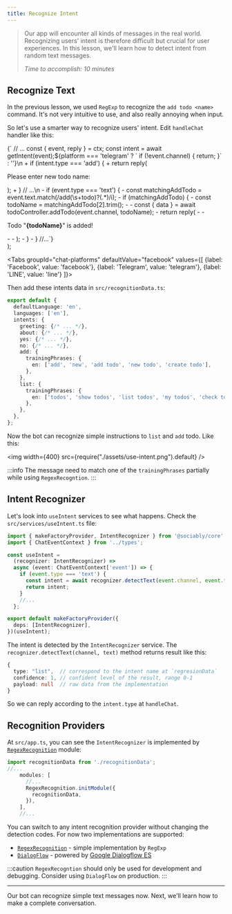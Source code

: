 ```yaml
---
title: Recognize Intent
---
```


> Our app will encounter all kinds of messages in the real world.
> Recognizing users' intent is therefore difficult but crucial for user experiences.
> In this lesson, we'll learn how to detect intent from random text messages.
>
> _Time to accomplish: 10 minutes_

## Recognize Text

In the previous lesson, we used `RegExp` to recognize the `add todo <name>` command.
It's not very intuitive to use, and also really annoying when input.

So let's use a smarter way to recognize users' intent.
Edit `handleChat` handler like this:



  <div>
    <CodeBlock language="diff" title="src/handlers/handleChat.tsx">
{`  // ...
      const { event, reply } = ctx;
      const intent = await getIntent(event);${platform === 'telegram' ? `
      if (!event.channel) {
        return;
      }` : ''}\n
+     if (intent.type === 'add') {
+       return reply(<p>Please enter new todo name:</p>);
+     }
      // ...\n
-     if (event.type === 'text') {
-       const matchingAddTodo = event.text.match(/add(\s+todo)?(.*)/i);
-       if (matchingAddTodo) {
-         const todoName = matchingAddTodo[2].trim();
-
-         const { data } = await todoController.addTodo(event.channel, todoName);
-         return reply(
-           <WithMenu todoCount={data.todos.length}>
-             <p>Todo "<b>{todoName}</b>" is added!</p>
-           </WithMenu>
-         );
-       }
-     }
  //...`}
    </CodeBlock>
  </div>
  );


<Tabs
  groupId="chat-platforms"
  defaultValue="facebook"
  values={[
    {label: 'Facebook', value: 'facebook'},
    {label: 'Telegram', value: 'telegram'},
    {label: 'LINE', value: 'line'}
  ]}>
    <TabItem value="facebook">
      <DiffAddTodoCodes platform="facebook" />
    </TabItem>
    <TabItem value="telegram">
      <DiffAddTodoCodes platform="telegram" />
    </TabItem>
    <TabItem value="line">
      <DiffAddTodoCodes platform="line" />
    </TabItem>
</Tabs>


Then add these intents data in `src/recognitionData.ts`:

```ts {9-18} title="src/recognitionData.ts"
export default {
  defaultLanguage: 'en',
  languages: ['en'],
  intents: {
    greeting: {/* ... */},
    about: {/* ... */},
    yes: {/* ... */},
    no: {/* ... */},
    add: {
      trainingPhrases: {
        en: ['add', 'new', 'add todo', 'new todo', 'create todo'],
      },
    },
    list: {
      trainingPhrases: {
        en: ['todos', 'show todos', 'list todos', 'my todos', 'check todos'],
      },
    },
  },
};
```

Now the bot can recognize simple instructions to `list` and `add` todo.
Like this:

<img width={400} src={require("./assets/use-intent.png").default} />

:::info
The message need to match one of the `trainingPhrases` partially
while using `RegexRecogntion`.
:::

## Intent Recognizer

Let's look into `useIntent` services to see what happens.
Check the `src/services/useIntent.ts` file:

```ts {8-9} title="src/services/useIntent.ts"
import { makeFactoryProvider, IntentRecognizer } from '@sociably/core';
import { ChatEventContext } from '../types';

const useIntent =
  (recognizer: IntentRecognizer) =>
  async (event: ChatEventContext['event']) => {
    if (event.type === 'text') {
      const intent = await recognizer.detectText(event.channel, event.text);
      return intent;
    }
    //...
  };

export default makeFactoryProvider({
  deps: [IntentRecognizer],
})(useIntent);
```

The intent is detected by the `IntentRecognizer` service. The
`recognizer.detectText(channel, text)` method returns result like this:

```ts
{
  type: "list",  // correspond to the intent name at `regresionData`
  confidence: 1, // confident level of the result, range 0-1
  payload: null  // raw data from the implementation
}
```

So we can reply according to the `intent.type` at `handleChat`.

## Recognition Providers

At `src/app.ts`, you can see the `IntentRecognizer` is implemented
by [`RegexRecognition`](pathname:///api/modules/dev_tools.regexrecognition) module:

```ts title="src/app.ts"
import recognitionData from './recognitionData';
//...
    modules: [
      //...
      RegexRecognition.initModule({
        recognitionData,
      }),
    ],
    //...
```

You can switch to any intent recognition provider without changing the detection codes.
For now two implementations are supported:

- [`RegexRecognition`](pathname:///api/modules/dev_tools#regexp-intent-recognition) -
  simple implementation by `RegExp`
- [`DialogFlow`](pathname:///api/modules/dialogflow) -
  powered by [Google Dialogflow ES](https://cloud.google.com/dialogflow/es/docs)

:::caution
`RegexRecogntion` should only be used for development and debugging.
Consider using `DialogFlow` on production.
:::

---

Our bot can recognize simple text messages now.
Next, we'll learn how to make a complete conversation.

